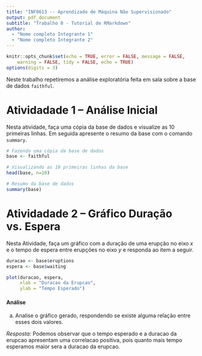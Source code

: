 ```yaml
---
title: "INF0613 -- Aprendizado de Máquina Não Supervisionado"
output: pdf_document
subtitle: "Trabalho 0 - Tutorial de RMarkdown"
author: 
  - "Nome completo Integrante 1"
  - "Nome completo Integrante 2"
---
```


<!-- O trecho de código abaixo, faz a configuração de todos os 
outros trechos de código. Ele não é apresentado no PDF final
e não deve ser modificado -->
```r
knitr::opts_chunk$set(echo = TRUE, error = FALSE, message = FALSE, 
	warning = FALSE, tidy = FALSE, echo = TRUE)
options(digits = 3)
```

Neste trabalho repetiremos a análise exploratória feita em sala
sobre a base de dados `faithful`. 

# Atividadade 1 -- Análise Inicial
Nesta atividade, faça uma cópia da base de dados e visualize as 10
primeiras linhas. Em seguida apresente o resumo da base com o comando 
`summary`.

``` r
# Fazendo uma cópia da base de dados
base <- faithful

# Visualizando as 10 primeiras linhas da base
head(base, n=10)

# Resumo da base de dados
summary(base)

```

# Atividadade 2 -- Gráfico Duração vs. Espera
Nesta Atividade, faça um gráfico com a duração de uma erupção no eixo
$x$ e o tempo de espera entre erupções no eixo $y$  e responda ao item 
a seguir.

```r
duracao <- base$eruptions
espera <- base$waiting

plot(duracao, espera,
     xlab = "Duracao da Erupcao",
     ylab = "Tempo Esperado")
```

#### Análise 
a) Analise o gráfico gerado, respondendo se existe alguma relação 
entre esses dois valores. 

*Resposta:* <!-- Escreva a resposta desse item na linha abaixo -->
Podemos observar que o tempo esperado e a duracao da erupcao apresentam uma correlacao positiva, 
pois quanto mais tempo esperamos maior sera a duracao da erupcao.

<!-- Fim da resposta -->
